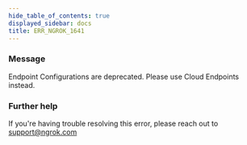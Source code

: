 ```yaml
---
hide_table_of_contents: true
displayed_sidebar: docs
title: ERR_NGROK_1641
---
```


### Message

Endpoint Configurations are deprecated. Please use Cloud Endpoints instead.

### Further help

If you're having trouble resolving this error, please reach out to [support@ngrok.com](mailto:support@ngrok.com?subject=Help%20with%20ERR_NGROK_1641)
